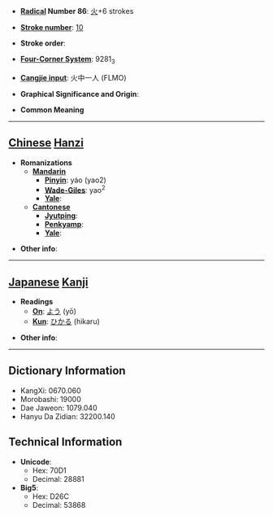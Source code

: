 * '''[[Wiktionary:Chinese radical index| Radical]] Number 86''': [[Wiktionary:Chinese radical index 火|火]]+6 strokes

* '''[[Wiktionary:Chinese total strokes index|Stroke number]]''': [[Wiktionary:Chinese total strokes index 10|10]]

* '''Stroke order''': 

* '''[[Wiktionary:Chinese four corner index|Four-Corner System]]''': 9281<sub>3</sub>

* '''[[Wiktionary:Chinese Cangjie index|Cangjie input]]''': 火中一人 (FLMO)

* '''Graphical Significance and Origin''': 

* '''Common Meaning'''

----

== [[Chinese]] [[Hanzi]] ==

* '''Romanizations'''
** '''[[Mandarin]]'''
*** '''[[Pinyin]]''': yáo (yao2)
*** '''[[Wade-Giles]]''': yao<sup>2</sup>
*** '''[[Yale]]''': 
** '''[[Cantonese]]'''
*** '''[[Jyutping]]''':
*** '''[[Penkyamp]]''': 
*** '''[[Yale]]''': 

* '''Other info''': 

----

== [[Japanese]] [[Kanji]] ==

* '''Readings'''
** '''[[On]]''': [[よう]] (yō)
** '''[[Kun]]''': [[ひかる]] (hikaru)

* '''Other info''':  

----

== Dictionary Information ==

* KangXi: 0670.060
* Morobashi: 19000
* Dae Jaweon: 1079.040
* Hanyu Da Zidian: 32200.140

== Technical Information ==

* '''Unicode''':
** Hex: 70D1
** Decimal: 28881
* '''Big5''':
** Hex: D26C
** Decimal: 53868